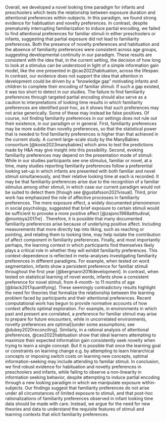 Overall, we developed a novel looking time paradigm for infants and preschoolers which tests the relationship between exposure duration and attentional preferences within-subjects. In this paradigm, we found strong evidence for habituation and novelty preferences. In contrast, despite prematurely interrupting familiarization to induce partial encoding, we failed to find attentional preferences for familiar stimuli in either preschoolers or infants, suggesting that partial exposure did not lead to familiarity preferences. Both the presence of novelty preferences and habituation and the absence of familiarity preferences were consistent across age groups, suggesting developmental continuity in our paradigm. 
These results are consistent with the idea that, in the current setting, the decision of how long to look at a stimulus can be understood in light of a simple information gain model, like the one presented in @cao2022habituation, across the lifespan. In contrast, our evidence does not support the idea that attention in development could be driven by a “knowledge gap” motivating infants and children to complete their encoding of familiar stimuli. If such a gap existed, it was too short to detect in our studies. The failure to find familiarity preferences through targeted partial encoding should also serve as a caution to interpretations of looking time results in which familiarity preferences are identified post-hoc, as it shows that such preferences may not arise generically. Some of these may instead be false positives.
Of course, not finding familiarity preferences in our settings does not rule out their existence, in our paradigm or in general. First, familiarity preferences may be more subtle than novelty preferences, so that the statistical power that is needed to find familiarity preferences is higher than that achieved in the current study. A current large-scale study by the ManyBabies consortium [@kosie2023manybabies] which aims to test the predictions made by H&A may give insight into this possibility. 
Second, evoking familiarity preferences may depend on the presentation mode of stimuli: While in our studies participants see one stimulus, familiar or novel, at a time, many studies reporting familiarity preferences follow a preferential looking set-up in which infants are presented with both familiar and novel stimuli simultaneously, and their relative looking time at each is recorded. It may be that familiarity preferences arise due to the recognition of a familiar stimulus among other stimuli, in which case our current paradigm would not be suited to detect them [though see @gustafsson2021visual].
Third, prior work has emphasized the role of affective processes in familiarity preferences. The mere exposure effect, a widely documented phenomenon in social psychology, suggested that brief exposure to certain stimuli would be sufficient to provoke a more positive affect [@zajonc1968attitudinal, @montoya2017re] . Therefore, it is possible that many documented familiarity preferences arise because of underlying positive affect. Including measurements that more directly tap into liking, such as reaching or pointing, and relating them to looking time, may help isolate the contribution of affect component in familiarity preferences. Finally, and most importantly perhaps, the learning context in which participants find themselves likely plays a critical role in whether they will exhibit familiarity preferences. This context-dependence is reflected in meta-analyses investigating familiarity preferences in different paradigms. For example, when tested on word segmentation, infants show a persistent preference for familiar stimuli throughout the first year [@bergmann2016development]. In contrast, when tested on statistical learning of novel words, infants show a consistent preference for novel stimuli, from 4-month- to 11 months of age [@black2017quantifying]. These seemingly contradictory results highlight the need for theories that formalize the relationship between the learning problem faced by participants and their attentional preferences. Recent computational work has begun to provide normative accounts of how context affects optimal exploration. For example, in environments in which past and present are correlated, a preference for familiar stimuli may arise to prepare for future encounters, while in uncorrelated environments, novelty preferences are optimal[(under some assumptions; see @dubey2020reconciling]. Similarly, in a rational analysis of attentional preferences, @cao2022habituation show that ideal learners attempting to maximize their expected information gain consistently seek novelty when trying to learn a single concept. But it is possible that once the learning goal or constraints on learning change e.g. by attempting to learn hierarchical concepts or imposing switch costs on learning new concepts, optimal information-seeking may include attending to familiar stimuli.
In conclusion, we find robust evidence for habituation and novelty preferences in preschoolers and infants, while failing to observe a non-linearity in information seeking behavior, despite attempting to induce partial encoding through a new looking paradigm in which we manipulate exposure within-subjects. Our findings suggest that familiarity preferences do not arise under all circumstances of limited exposure to stimuli, and that post-hoc rationalizations of familiarity preferences observed in infant looking time data should be made with care. Instead, we argue for the need for new theories and data to understand the requisite features of stimuli and learning contexts that elicit familiarity preferences.
